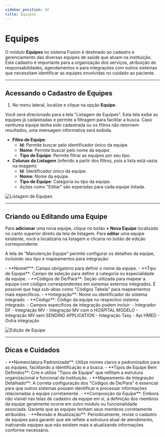 ```yaml
---
sidebar_position: 42
title: Equipes
---
```



# Equipes

O módulo **Equipes** no sistema Fusion é destinado ao cadastro e gerenciamento das diversas equipes de saúde que atuam na instituição. Este cadastro é importante para a organização dos serviços, atribuição de responsabilidades, agendamentos e para integrações com outros sistemas que necessitam identificar as equipes envolvidas no cuidado ao paciente.

---

## Acessando o Cadastro de Equipes

1.  No menu lateral, localize e clique na opção **Equipe**.

Você será direcionado para a tela "Listagem de Equipes". Esta tela exibe as equipes já cadastradas e permite a filtragem para facilitar a busca. Caso nenhuma equipe tenha sido cadastrada ou os filtros não retornem resultados, uma mensagem informativa será exibida.

-   **Filtro de Equipe**:
    -   **Id**: Permite buscar pelo identificador único da equipe.
    -   **Nome**: Permite buscar pelo nome da equipe.
    -   **Tipo de Equipe**: Permite filtrar as equipes por seu tipo.
-   **Colunas da Listagem** (inferido a partir dos filtros, pois a lista está vazia na imagem):
    -   **Id**: Identificador único da equipe.
    -   **Nome**: Nome da equipe.
    -   **Tipo de Equipe**: Categoria ou tipo da equipe.
    -   Ações como "Editar" são esperadas para cada equipe listada.

![Listagem de Equipes](/img/lista_equipes.png)

---

## Criando ou Editando uma Equipe

Para **adicionar** uma nova equipe, clique no botão **+ Nova Equipe** localizado no canto superior direito da tela de listagem.
Para **editar** uma equipe existente, você a localizaria na listagem e clicaria no botão de edição correspondente.

A tela de "Manutenção Equipe" permite configurar os detalhes da equipe, incluindo seu tipo e mapeamentos para integração:

<Admonition type="info" title="Campos de Cadastro da Equipe">
-   **Nome\***: Campo obrigatório para definir o nome da equipe.
-   **Tipo de Equipe**: Campo de seleção para definir a categoria ou especialidade da equipe.
-   **Códigos de De/Para**: Seção utilizada para mapear a equipe com códigos correspondentes em sistemas externos integrados. É possível que haja sub-abas como "Códigos Tabela" para mapeamentos mais específicos.
    -   **Integração**: Nome ou identificador do sistema integrado.
    -   **Código**: Código da equipe no respectivo sistema integrado.
    -   Campos específicos de integração podem incluir:
        -   Integrador DF
        -   Integração MV
        -   Integração MV com o HOSPITAL MODELO
        -   Integração MV sem SENDING APPLICATION
        -   Integração Tasy
        -   Api HMED
        -   Outra integração
</Admonition>

![Edição de Equipe](/img/edit_equipes.png)

---

## Dicas e Cuidados

<Admonition type="tip" title="Boas Práticas no Cadastro de Equipes">
-   **Nomenclatura Padronizada**: Utilize nomes claros e padronizados para as equipes, facilitando a identificação e a busca.
-   **Tipos de Equipe Bem Definidos**: Crie e utilize "Tipos de Equipe" que reflitam a estrutura organizacional e funcional da instituição.
-   **Mapeamento de Integração Detalhado**: A correta configuração dos "Códigos de De/Para" é essencial para que outros sistemas possam identificar e processar informações relacionadas à equipe corretamente.
-   **Composição da Equipe**: Embora não visível nas telas de cadastro da equipe em si, a definição dos membros da equipe geralmente ocorre em outro módulo ou funcionalidade associada. Garanta que as equipes tenham seus membros corretamente atribuídos.
-   **Revisão e Atualização**: Periodicamente, revise o cadastro de equipes para garantir que ele reflete a estrutura atual de atendimento, inativando equipes que não existem mais e atualizando informações conforme necessário.
</Admonition>
